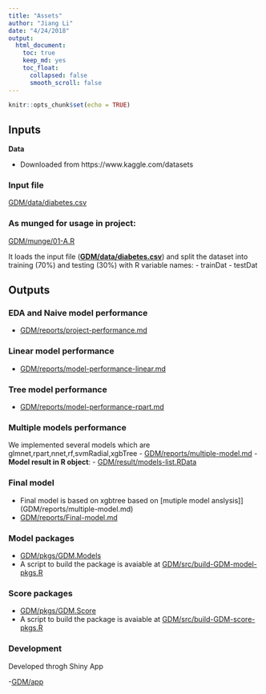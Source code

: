 ```yaml
---
title: "Assets"
author: "Jiang Li"
date: "4/24/2018"
output: 
  html_document:
    toc: true
    keep_md: yes
    toc_float:
      collapsed: false
      smooth_scroll: false
---
```


```r
knitr::opts_chunk$set(echo = TRUE)
```

## Inputs

**Data**

- Downloaded from https://www.kaggle.com/datasets

### Input file
[GDM/data/diabetes.csv](GDM/data/diabetes.csv)

### **As munged for usage in project:**
[GDM/munge/01-A.R](GDM/munge/01-A.R])

It loads the input file (**[GDM/data/diabetes.csv](GDM/data/diabetes.csv)**) and split the dataset into training (70%) and testing (30%) with R variable names:
- trainDat
- testDat

## Outputs

### EDA and Naive model performance

- [GDM/reports/project-performance.md](GDM/reports/project-performance.md)

###  Linear model performance
- [GDM/reports/model-performance-linear.md](GDM/reports/model-performance-linear.md)

### Tree model performance
- [GDM/reports/model-performance-rpart.md](GDM/reports/model-performance-rpart.md)

### Multiple models performance

We implemented several models which are glmnet,rpart,nnet,rf,svmRadial,xgbTree
- [GDM/reports/multiple-model.md](GDM/reports/multiple-model.md)
- **Model result in R object**: 
    - [GDM/result/models-list.RData](GDM/result/models-list.RData)
    
### Final model
- Final model is based on xgbtree based on [mutiple model anslysis]](GDM/reports/multiple-model.md)
- [GDM/reports/Final-model.md](GDM/reports/Final-model.md)

    
### Model packages
- [GDM/pkgs/GDM.Models](GDM/pkgs/GDM.Models)
- A script to build the package is avaiable at [GDM/src/build-GDM-model-pkgs.R](GDM/src/build-GDM-model-pkgs.R)

### Score packages
- [GDM/pkgs/GDM.Score](GDM/pkgs/GDM.Score)
- A script to build the package is avaiable at [GDM/src/build-GDM-score-pkgs.R](GDM/src/build-GDM-score-pkgs.R)


### Development

Developed throgh Shiny App

-[GDM/app](GDM/app) 
   



